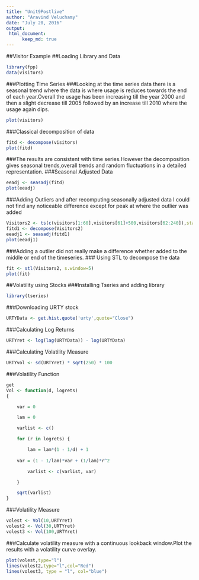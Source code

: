 ```yaml
---
title: "Unit9Postlive"
author: "Aravind Veluchamy"
date: "July 20, 2016"
output: 
 html_document:
      keep_md: true
---
```

##Visitor Example
##Loading Library and Data
```r
library(fpp)
data(visitors)
```
###Plotting Time Series
###Looking at the time series data there is a seasonal trend where the data is where usage is reduces towards the end of each year.Overall the usage has been increasing till the year 2000 and then a slight decrease till 2005 followed by an increase till 2010 where the usage again dips. 
```r
plot(visitors)
```
###Classical decomposition of data

```r
fitd <- decompose(visitors)
plot(fitd)
```
###The results are consistent with time series.However the decomposition gives seasonal trends,overall trends and random fluctuations in a detailed representation.
###Seasonal Adjusted Data
```r
eeadj <- seasadj(fitd)
plot(eeadj)
```
###Adding Outliers and after  recomputing seasonally adjusted data I could not find any noticeable difference except for peak at where the outlier was added
```r
Visitors2 <- ts(c(visitors[1:60],visitors[61]+500,visitors[62:240]),start=c(1986,1),frequency=12)
fitd1 <- decompose(Visitors2)
eeadj1 <- seasadj(fitd1)
plot(eeadj1)
```
###Adding a outlier did not really make a difference whether added to the middle or end of the timeseries.
### Using STL to decompose the data
```r
fit <- stl(Visitors2, s.window=5)
plot(fit)
```
##Volatility using Stocks
###Installing Tseries and adding library
```r
library(tseries)
```
###Downloading URTY stock
```r
URTYData <- get.hist.quote('urty',quote="Close")
```
###Calculating Log Returns
```r
URTYret <- log(lag(URTYData)) - log(URTYData)
```
###Calculating Volatility Measure
```r
URTYvol <- sd(URTYret) * sqrt(250) * 100
```
###Volatility Function
```r
get
Vol <- function(d, logrets)
{

	var = 0

	lam = 0

	varlist <- c()

	for (r in logrets) {

		lam = lam*(1 - 1/d) + 1
	
	var = (1 - 1/lam)*var + (1/lam)*r^2

		varlist <- c(varlist, var)

	}

	sqrt(varlist)
}
```
###Volatility Measure
```r
volest <- Vol(10,URTYret)
volest2 <- Vol(30,URTYret)
volest3 <- Vol(100,URTYret)
```
###Calculate volatility measure with a continuous lookback window.Plot the results with a volatility curve overlay.
```r
plot(volest,type="l")
lines(volest2,type="l",col="Red")
lines(volest3, type = "l", col="blue")
```

